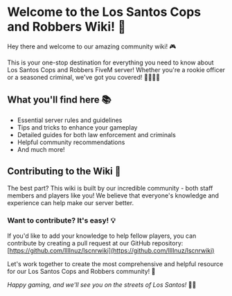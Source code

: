 # Welcome to the Los Santos Cops and Robbers Wiki! 🌟

Hey there and welcome to our amazing community wiki! 🎮

This is your one-stop destination for everything you need to know about Los Santos Cops and Robbers FiveM server! 
Whether you're a rookie officer or a seasoned criminal, we've got you covered! 👮‍♂️🦹‍♂️

## What you'll find here 📚
- Essential server rules and guidelines
- Tips and tricks to enhance your gameplay
- Detailed guides for both law enforcement and criminals
- Helpful community recommendations
- And much more! 

## Contributing to the Wiki 🤝
The best part? This wiki is built by our incredible community - both staff members and players like you! We believe that everyone's knowledge and experience can help make our server better.

### Want to contribute? It's easy! 💡
If you'd like to add your knowledge to help fellow players, you can contribute by creating a pull request at our GitHub repository:
[https://github.com/IllInuz/lscnrwiki](https://github.com/IllInuz/lscnrwiki)

Let's work together to create the most comprehensive and helpful resource for our Los Santos Cops and Robbers community! 🌆

*Happy gaming, and we'll see you on the streets of Los Santos!* 🚓✨
